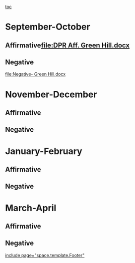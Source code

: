[[toc]]
=September-October= 
==Affirmative[[file:DPR Aff. Green Hill.docx]]== 
==Negative== 
[[file:Negative- Green Hill.docx]]
=November-December= 
==Affirmative== 
==Negative== 

=January-February= 
==Affirmative== 
==Negative== 

=March-April= 
==Affirmative== 
==Negative== 

[[include page="space.template.Footer"]]